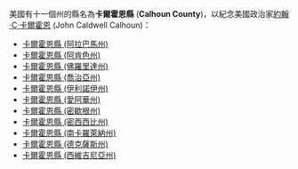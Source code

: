美國有十一個州的縣名為'''卡爾霍恩縣''' ('''Calhoun County''')，以紀念美國政治家[[約翰·C·卡爾霍恩|約翰·C·卡爾霍恩]] (John Caldwell Calhoun)：

* [[卡爾霍恩縣_(阿拉巴馬州)|卡爾霍恩縣 (阿拉巴馬州)]]
* [[卡爾霍恩縣_(阿肯色州)|卡爾霍恩縣 (阿肯色州)]]
* [[卡爾霍恩縣_(佛羅里達州)|卡爾霍恩縣 (佛羅里達州)]]
* [[卡爾霍恩縣_(喬治亞州)|卡爾霍恩縣 (喬治亞州)]]
* [[卡爾霍恩縣_(伊利諾伊州)|卡爾霍恩縣 (伊利諾伊州)]]
* [[卡爾霍恩縣_(愛阿華州)|卡爾霍恩縣 (愛阿華州)]]
* [[卡爾霍恩縣_(密歇根州)|卡爾霍恩縣 (密歇根州)]]
* [[卡爾霍恩縣_(密西西比州)|卡爾霍恩縣 (密西西比州)]]
* [[卡爾霍恩縣_(南卡羅萊納州)|卡爾霍恩縣 (南卡羅萊納州)]]
* [[卡爾霍恩縣_(德克薩斯州)|卡爾霍恩縣 (德克薩斯州)]]
* [[卡爾霍恩縣_(西維吉尼亞州)|卡爾霍恩縣 (西維吉尼亞州)]]

{{disambig|K卡爾霍恩縣|Cat=五字县名消歧义}}